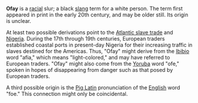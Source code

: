 '''Ofay''' is a [[race|racial]] slur; a black [[slang]] term for a white person.  The term first appeared in print in the early 20th century, and may be older still.  Its origin is unclear.

At least two possible derivations point to the [[Atlantic slave trade]] and [[Nigeria]].  During the 17th through 19th centuries, European traders established coastal ports in present-day Nigeria for their increasing traffic in slaves destined for the Americas.  Thus, "Ofay" might derive from the [[Ibibio]] word "afia," which means "light-colored," and may have referred to European traders.  "Ofay" might also come from the [[Yoruba language|Yoruba]] word "ofe," spoken in hopes of disappearing from danger such as that posed by European traders.

A third possible origin is the [[Pig Latin]] pronunciation of the [[English language | English]] word "foe."  This connection might only be coincidental.

{{vocab-stub}}